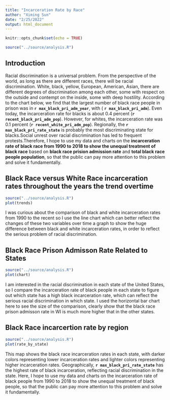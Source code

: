 ```yaml
---
title: "Incarceration Rate by Race"
author: "Ximing Sun"
date: "2/25/2022"
output: html_document
---
```


```r
knitr::opts_chunk$set(echo = TRUE)
```

```r
source("../source/analysis.R")
```

## Introduction

Racial discrimination is a universal problem. From the perspective of the world, as long as there are different races, there will be racial discrimination. White, black, yellow, European, American, Asian, there are different degrees of discrimination among each other, some with respect on the outside and contempt on the inside, some with deep hostility. According to the chart below, we find that the largest number of black race people in prison was in **`r max_black_pri_adm_year`**, with ( **`r max_black_pri_adm`**). Even today, the incarceration rate for blacks is about 0.4 percent (**`r recent_black_pri_adm_pop`**). However, for whites, the incarceration rate was 0.1 percent (**`r recent_white_pri_adm_pop`**). Regionally, the **`r max_black_pri_rate_state`** is probably the most discriminating state for blacks.Social unrest over racial discrimination has led to frequent protests.Therefore, I hope to use my data and charts on the **incarceration rate of black race from 1990 to 2018 to show the unequal treatment of black race** based on **black race prision admission rate** and **total black race people population**, so that the public can pay more attention to this problem and solve it fundamentally. 


## Black Race versus White Race incarceration rates throughout the years the trend overtime
```r
source("../source/analysis.R")
plot(trends)
```

I was curious about the comparison of black and white incarceration rates from 1990 to the recent so I use the line chart which can  better reflect the changes of these two variables over time a graph to show the huge difference between black and white incarceration rates, in order to reflect the serious problem of racial discrimination. 


## Black Race Prison Admisson Rate Related to States

```r
source("../source/analysis.R")
plot(chart)
```

I am interested in the racial discrimination in each state of the United States, so I compare the incarceration rate of black people in each state to figure out which state has a high black incarceration rate, which can reflect the serious racial discrimination in which state. I used the horizontal bar chart here to see the size of the comparison, clearly show that the black race prison admisson rate in WI is much more higher that in the other states. 


## Black Race incarcertion rate by region

```r
source("../source/analysis.R")
plot(rate_by_state)
```

This map shows the black race incarceration rates in each state, with darker colors representing lower incarceration rates and lighter colors representing higher incarceration rates. Geographically, **`r max_black_pri_rate_state`** has the highest rate of black incarceration, reflecting racial discrimination in the state. Here, I hope to use my data and charts on the incarceration rate of black people from 1990 to 2018 to show the unequal treatment of black people, so that the public can pay more attention to this problem and solve it fundamentally. 


